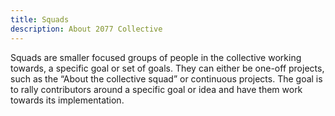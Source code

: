 ```yaml
---
title: Squads
description: About 2077 Collective
---
```


Squads are smaller focused groups of people in the collective working towards, a specific goal or set of goals.
They can either be one-off projects, such as the “About the collective squad” or continuous projects.
The goal is to rally contributors around a specific goal or idea and have them work towards its implementation.
